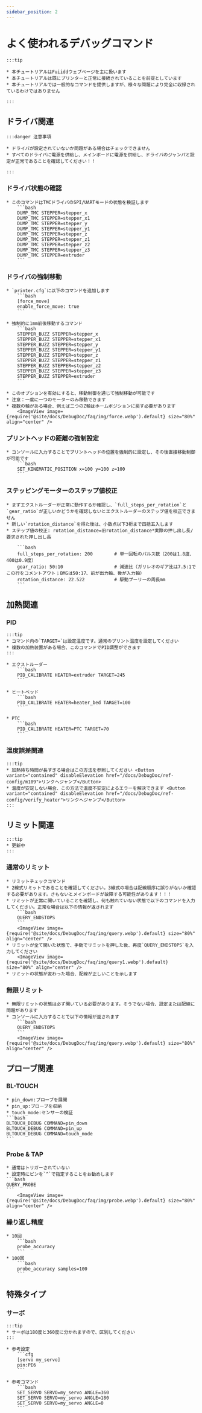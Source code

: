 ```yaml
---
sidebar_position: 2
---
```






# よく使われるデバッグコマンド

    :::tip

    * 本チュートリアルはFuiiddウェブページを主に扱います
    * 本チュートリアルは既にプリンターと正常に接続されていることを前提としています
    * 本チュートリアルでは一般的なコマンドを提供しますが、様々な問題により完全に収録されているわけではありません

    :::

## ドライバ関連

    :::danger 注意事項

    * ドライバが設定されていないか問題がある場合はチェックできません
    * すべてのドライバに電源を供給し、メインボードに電源を供給し、ドライバのジャンパと設定が正常であることを確認してください！！

    :::


### ドライバ状態の確認

    * このコマンドはTMCドライバのSPI/UARTモードの状態を検証します
        ```bash
        DUMP_TMC STEPPER=stepper_x
        DUMP_TMC STEPPER=stepper_x1
        DUMP_TMC STEPPER=stepper_y
        DUMP_TMC STEPPER=stepper_y1
        DUMP_TMC STEPPER=stepper_z
        DUMP_TMC STEPPER=stepper_z1
        DUMP_TMC STEPPER=stepper_z2
        DUMP_TMC STEPPER=stepper_z3
        DUMP_TMC STEPPER=extruder
        ```

### ドライバの強制移動

    * `printer.cfg`に以下のコマンドを追加します
        ```bash
        [force_move]
        enable_force_move: true
        ```

    * 強制的に1mm前後移動するコマンド
        ```bash
        STEPPER_BUZZ STEPPER=stepper_x
        STEPPER_BUZZ STEPPER=stepper_x1
        STEPPER_BUZZ STEPPER=stepper_y
        STEPPER_BUZZ STEPPER=stepper_y1
        STEPPER_BUZZ STEPPER=stepper_z
        STEPPER_BUZZ STEPPER=stepper_z1
        STEPPER_BUZZ STEPPER=stepper_z2
        STEPPER_BUZZ STEPPER=stepper_z3
        STEPPER_BUZZ STEPPER=extruder
        ```

    * このオプションを有効にすると、移動制御を通じて強制移動が可能です
    * 注意：一度に一つのモーターのみ移動できます
    * 複数の軸がある場合、例えば二つのZ軸はホームポジションに戻す必要があります
        <ImageView image={require('@site/docs/DebugDoc/faq/img/force.webp').default} size="80%" align="center" />

### プリントヘッドの距離の強制設定

    * コンソールに入力することでプリントヘッドの位置を強制的に設定し、その後直接移動制御が可能です
        ```bash
        SET_KINEMATIC_POSITION x=100 y=100 z=100
        ```
### ステッピングモーターのステップ値校正
    * まずエクストルーダーが正常に動作するか確認し、`full_steps_per_rotation`と`gear_ratio`が正しいかどうかを確認しないとエクストルーダーのステップ値を校正できません
    * 新しい`rotation_distance`を得た後は、小数点以下3桁まで四捨五入します
    * ステップ値の校正: rotation_distance=旧rotation_distance*実際の押し出し長/要求された押し出し長
    
        ```bash
        full_steps_per_rotation: 200        # 単一回転のパルス数（200は1.8度、400は0.9度）
        gear_ratio: 50:10                   # 減速比（ガリレオのギア比は7.5:1でこの行をコメントアウト；BMGは50:17、前が出力軸、後が入力軸）
        rotation_distance: 22.522           # 駆動プーリーの周長mm
        ```
## 加熱関連

### PID
    :::tip
    * コマンド内の`TARGET=`は設定温度です。通常のプリント温度を設定してください
    * 複数の加熱装置がある場合、このコマンドでPID調整ができます
    :::

    * エクストルーダー
        ```bash
        PID_CALIBRATE HEATER=extruder TARGET=245
        ```

    * ヒートベッド
        ```bash
        PID_CALIBRATE HEATER=heater_bed TARGET=100
        ```

    * PTC
        ```bash
        PID_CALIBRATE HEATER=PTC TARGET=70
        ```

### 温度誤差関連

    :::tip
    * 加熱待ち時間が長すぎる場合はこの方法を参照してください <Button variant="contained" disableElevation href="/docs/DebugDoc/ref-config/m109">リンクへジャンプ</Button>
    * 温度が安定しない場合、この方法で温度不安定によるエラーを解決できます <Button variant="contained" disableElevation href="/docs/DebugDoc/ref-config/verify_heater">リンクへジャンプ</Button>
    :::

## リミット関連

    :::tip
    * 更新中
    :::

### 通常のリミット
    * リミットチェックコマンド
    * 2線式リミットであることを確認してください。3線式の場合は配線順序に誤りがないか確認する必要があります。さもないとメインボードが故障する可能性があります！！！
    * リミットが正常に開いていることを確認し、何も触れていない状態で以下のコマンドを入力してください。正常な場合は以下の情報が返されます
        ```bash
        QUERY_ENDSTOPS
        ```
        <ImageView image={require('@site/docs/DebugDoc/faq/img/query.webp').default} size="80%" align="center" />
    * リミットが全て開いた状態で、手動でリミットを押した後、再度`QUERY_ENDSTOPS`を入力してください
        <ImageView image={require('@site/docs/DebugDoc/faq/img/query1.webp').default} size="80%" align="center" />
    * リミットの状態が変わった場合、配線が正しいことを示します

### 無限リミット
    * 無限リミットの状態は必ず開いている必要があります。そうでない場合、設定または配線に問題があります
    * コンソールに入力することで以下の情報が返されます
        ```bash
        QUERY_ENDSTOPS
        ```
        <ImageView image={require('@site/docs/DebugDoc/faq/img/query.webp').default} size="80%" align="center" />

## プローブ関連

### BL-TOUCH

    * pin_down:プローブを展開
    * pin_up:プローブを収納
    * touch_mode:センサーの検証
    ```bash
    BLTOUCH_DEBUG COMMAND=pin_down
    BLTOUCH_DEBUG COMMAND=pin_up
    BLTOUCH_DEBUG COMMAND=touch_mode
    ```

### Probe & TAP

    * 通常はトリガーされていない
    * 設定時にピンを`^`で指定することをお勧めします
    ```bash
    QUERY_PROBE
    ```
        <ImageView image={require('@site/docs/DebugDoc/faq/img/probe.webp').default} size="80%" align="center" />

### 繰り返し精度
    * 10回
        ```bash
        probe_accuracy
        ```
    * 100回
        ```bash
        probe_accuracy samples=100
        ```

## 特殊タイプ

### サーボ

    :::tip
    * サーボは180度と360度に分かれますので、区別してください
    :::

    * 参考設定
        ```cfg
        [servo my_servo]
        pin:PE6
        ```

    * 参考コマンド
        ```bash
        SET_SERVO SERVO=my_servo ANGLE=360
        SET_SERVO SERVO=my_servo ANGLE=180
        SET_SERVO SERVO=my_servo ANGLE=0
        ```


